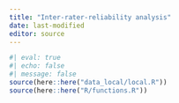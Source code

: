 ```yaml
---
title: "Inter-rater-reliability analysis"
date: last-modified
editor: source
---
```


```r
#| eval: true
#| echo: false
#| message: false
source(here::here("data_local/local.R"))
source(here::here("R/functions.R"))
```


